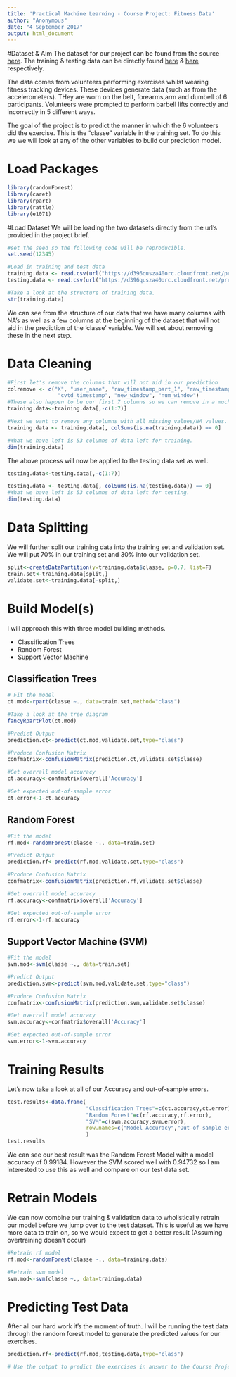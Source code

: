 ```yaml
---
title: 'Practical Machine Learning - Course Project: Fitness Data'
author: "Anonymous"
date: "4 September 2017"
output: html_document
---
```


#Dataset & Aim 
The dataset for our project can be found from the source [here](http://groupware.les.inf.puc-rio.br/har).
The training & testing data can be directly found [here](https://d396qusza40orc.cloudfront.net/predmachlearn/pml-training.csv) & [here](https://d396qusza40orc.cloudfront.net/predmachlearn/pml-testing.csv) respectively.

The data comes from volunteers performing exercises whilst wearing fitness tracking devices. These devices generate data (such as from the accelerometers). THey are worn on the belt, forearms,arm and dumbell of 6 participants. Volunteers were prompted to perform barbell lifts correctly and incorrectly in 5 different ways.

The goal of the project is to predict the manner in which the 6 volunteers did the exercise. This is the "classe" variable in the training set. To do this we we will look at any of the other variables to build our prediction model.

# Load Packages
```r
library(randomForest)
library(caret)
library(rpart)
library(rattle)
library(e1071)
```

#Load Dataset
We will be loading the two datasets directly from the url's provided in the project brief.
```r
#set the seed so the following code will be reproducible.
set.seed(12345)

#Load in training and test data
training.data <- read.csv(url("https://d396qusza40orc.cloudfront.net/predmachlearn/pml-training.csv"),na.strings = c("NA", ""))
testing.data <- read.csv(url("https://d396qusza40orc.cloudfront.net/predmachlearn/pml-testing.csv"),na.strings = c("NA", ""))

#Take a look at the structure of training data.
str(training.data)
```
We can see from the structure of our data that we have many columns with NA's as well as a few columns at the beginning of the dataset that will not aid in the prediction of the 'classe' variable. We will set about removing these in the next step.

# Data Cleaning
```r
#First let's remove the columns that will not aid in our prediction
colremove <- c("X", "user_name", "raw_timestamp_part_1", "raw_timestamp_part_2", 
                "cvtd_timestamp", "new_window", "num_window")
#These also happen to be our first 7 columns so we can remove in a much easier way
training.data<-training.data[,-c(1:7)]

#Next we want to remove any columns with all missing values/NA values.
training.data <- training.data[, colSums(is.na(training.data)) == 0]

#What we have left is 53 columns of data left for training.
dim(training.data)
```

The above process will now be applied to the testing data set as well.
```r
testing.data<-testing.data[,-c(1:7)]

testing.data <- testing.data[, colSums(is.na(testing.data)) == 0]
#What we have left is 53 columns of data left for testing.
dim(testing.data)
```


# Data Splitting
We will further split our training data into the training set and validation set. We will put 70% in our training set and 30% into our validation set.
```r
split<-createDataPartition(y=training.data$classe, p=0.7, list=F)
train.set<-training.data[split,]
validate.set<-training.data[-split,]
```

# Build Model(s)
I will approach this with three model building methods.

* Classification Trees
* Random Forest
* Support Vector Machine


## Classification Trees
```r
# Fit the model
ct.mod<-rpart(classe ~., data=train.set,method="class")

#Take a look at the tree diagram
fancyRpartPlot(ct.mod)

#Predict Output
prediction.ct<-predict(ct.mod,validate.set,type="class")

#Produce Confusion Matrix
confmatrix<-confusionMatrix(prediction.ct,validate.set$classe)

#Get overrall model accuracy
ct.accuracy<-confmatrix$overall['Accuracy']

#Get expected out-of-sample error
ct.error<-1-ct.accuracy
```


## Random Forest
```r
#Fit the model
rf.mod<-randomForest(classe ~., data=train.set)

#Predict Output
prediction.rf<-predict(rf.mod,validate.set,type="class")

#Produce Confusion Matrix
confmatrix<-confusionMatrix(prediction.rf,validate.set$classe)

#Get overrall model accuracy
rf.accuracy<-confmatrix$overall['Accuracy']

#Get expected out-of-sample error
rf.error<-1-rf.accuracy
``` 

## Support Vector Machine (SVM)
```r

#Fit the model
svm.mod<-svm(classe ~., data=train.set)

#Predict Output
prediction.svm<-predict(svm.mod,validate.set,type="class")

#Produce Confusion Matrix
confmatrix<-confusionMatrix(prediction.svm,validate.set$classe)

#Get overrall model accuracy
svm.accuracy<-confmatrix$overall['Accuracy']

#Get expected out-of-sample error
svm.error<-1-svm.accuracy
```

# Training Results
Let's now take a look at all of our Accuracy and out-of-sample errors.
```r
test.results<-data.frame(
                         "Classification Trees"=c(ct.accuracy,ct.error),
                         "Random Forest"=c(rf.accuracy,rf.error),
                         "SVM"=c(svm.accuracy,svm.error),
                         row.names=c("Model Accuracy","Out-of-sample-error")
                         )
test.results
```

We can see our best result was the Random Forest Model with a model accuracy of 0.99184.
However the SVM scored well with 0.94732 so I am interested to use this as well and compare on our test data set.

# Retrain Models
We can now combine our training & validation data to wholistically retrain our model before we jump over to the test dataset. This is useful as we have more data to train on, so we would expect to get a better result (Assuming overtraining doesn't occur)
```r
#Retrain rf model
rf.mod<-randomForest(classe ~., data=training.data)

#Retrain svm model
svm.mod<-svm(classe ~., data=training.data)

```

# Predicting Test Data
After all our hard work it's the moment of truth. I will be running the test data through the random forest model to generate the predicted values for our exercises.
```r
prediction.rf<-predict(rf.mod,testing.data,type="class")

# Use the output to predict the exercises in answer to the Course Project Quiz.
```
